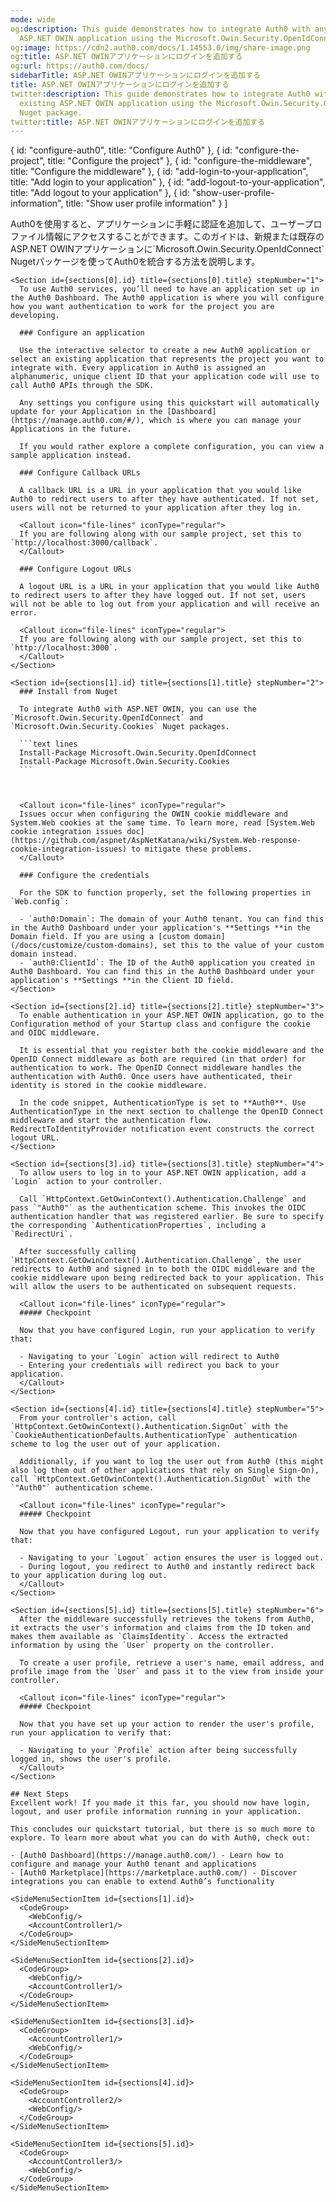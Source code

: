 ```yaml
---
mode: wide
og:description: This guide demonstrates how to integrate Auth0 with any new or existing
  ASP.NET OWIN application using the Microsoft.Owin.Security.OpenIdConnect Nuget package.
og:image: https://cdn2.auth0.com/docs/1.14553.0/img/share-image.png
og:title: ASP.NET OWINアプリケーションにログインを追加する
og:url: https://auth0.com/docs/
sidebarTitle: ASP.NET OWINアプリケーションにログインを追加する
title: ASP.NET OWINアプリケーションにログインを追加する
twitter:description: This guide demonstrates how to integrate Auth0 with any new or
  existing ASP.NET OWIN application using the Microsoft.Owin.Security.OpenIdConnect
  Nuget package.
twitter:title: ASP.NET OWINアプリケーションにログインを追加する
---
```



  { id: "configure-auth0", title: "Configure Auth0" },
  { id: "configure-the-project", title: "Configure the project" },
  { id: "configure-the-middleware", title: "Configure the middleware" },
  { id: "add-login-to-your-application", title: "Add login to your application" },
  { id: "add-logout-to-your-application", title: "Add logout to your application" },
  { id: "show-user-profile-information", title: "Show user profile information" }
]

<Recipe>
  <Content>
    Auth0を使用すると、アプリケーションに手軽に認証を追加して、ユーザープロファイル情報にアクセスすることができます。このガイドは、新規または既存のASP.NET OWINアプリケーションに`Microsoft.Owin.Security.OpenIdConnect` Nugetパッケージを使ってAuth0を統合する方法を説明します。

    <Section id={sections[0].id} title={sections[0].title} stepNumber="1">
      To use Auth0 services, you’ll need to have an application set up in the Auth0 Dashboard. The Auth0 application is where you will configure how you want authentication to work for the project you are developing.

      ### Configure an application

      Use the interactive selector to create a new Auth0 application or select an existing application that represents the project you want to integrate with. Every application in Auth0 is assigned an alphanumeric, unique client ID that your application code will use to call Auth0 APIs through the SDK.

      Any settings you configure using this quickstart will automatically update for your Application in the [Dashboard](https://manage.auth0.com/#/), which is where you can manage your Applications in the future.

      If you would rather explore a complete configuration, you can view a sample application instead.

      ### Configure Callback URLs

      A callback URL is a URL in your application that you would like Auth0 to redirect users to after they have authenticated. If not set, users will not be returned to your application after they log in.

      <Callout icon="file-lines" iconType="regular">
      If you are following along with our sample project, set this to `http://localhost:3000/callback`.
      </Callout>

      ### Configure Logout URLs

      A logout URL is a URL in your application that you would like Auth0 to redirect users to after they have logged out. If not set, users will not be able to log out from your application and will receive an error.

      <Callout icon="file-lines" iconType="regular">
      If you are following along with our sample project, set this to `http://localhost:3000`.
      </Callout>
    </Section>

    <Section id={sections[1].id} title={sections[1].title} stepNumber="2">
      ### Install from Nuget

      To integrate Auth0 with ASP.NET OWIN, you can use the `Microsoft.Owin.Security.OpenIdConnect` and `Microsoft.Owin.Security.Cookies` Nuget packages.

      ```text lines
      Install-Package Microsoft.Owin.Security.OpenIdConnect
      Install-Package Microsoft.Owin.Security.Cookies
      ```

      

      <Callout icon="file-lines" iconType="regular">
      Issues occur when configuring the OWIN cookie middleware and System.Web cookies at the same time. To learn more, read [System.Web cookie integration issues doc](https://github.com/aspnet/AspNetKatana/wiki/System.Web-response-cookie-integration-issues) to mitigate these problems.
      </Callout>

      ### Configure the credentials

      For the SDK to function properly, set the following properties in `Web.config`:

      - `auth0:Domain`: The domain of your Auth0 tenant. You can find this in the Auth0 Dashboard under your application's **Settings **in the Domain field. If you are using a [custom domain](/docs/customize/custom-domains), set this to the value of your custom domain instead.
      - `auth0:ClientId`: The ID of the Auth0 application you created in Auth0 Dashboard. You can find this in the Auth0 Dashboard under your application's **Settings **in the Client ID field.
    </Section>

    <Section id={sections[2].id} title={sections[2].title} stepNumber="3">
      To enable authentication in your ASP.NET OWIN application, go to the Configuration method of your Startup class and configure the cookie and OIDC middleware.

      It is essential that you register both the cookie middleware and the OpenID Connect middleware as both are required (in that order) for authentication to work. The OpenID Connect middleware handles the authentication with Auth0. Once users have authenticated, their identity is stored in the cookie middleware.

      In the code snippet, AuthenticationType is set to **Auth0**. Use AuthenticationType in the next section to challenge the OpenID Connect middleware and start the authentication flow. RedirectToIdentityProvider notification event constructs the correct logout URL.
    </Section>

    <Section id={sections[3].id} title={sections[3].title} stepNumber="4">
      To allow users to log in to your ASP.NET OWIN application, add a `Login` action to your controller.

      Call `HttpContext.GetOwinContext().Authentication.Challenge` and pass `"Auth0"` as the authentication scheme. This invokes the OIDC authentication handler that was registered earlier. Be sure to specify the corresponding `AuthenticationProperties`, including a `RedirectUri`.

      After successfully calling `HttpContext.GetOwinContext().Authentication.Challenge`, the user redirects to Auth0 and signed in to both the OIDC middleware and the cookie middleware upon being redirected back to your application. This will allow the users to be authenticated on subsequent requests.

      <Callout icon="file-lines" iconType="regular">
      ##### Checkpoint

      Now that you have configured Login, run your application to verify that:

      - Navigating to your `Login` action will redirect to Auth0
      - Entering your credentials will redirect you back to your application.
      </Callout>
    </Section>

    <Section id={sections[4].id} title={sections[4].title} stepNumber="5">
      From your controller's action, call `HttpContext.GetOwinContext().Authentication.SignOut` with the `CookieAuthenticationDefaults.AuthenticationType` authentication scheme to log the user out of your application.

      Additionally, if you want to log the user out from Auth0 (this might also log them out of other applications that rely on Single Sign-On), call `HttpContext.GetOwinContext().Authentication.SignOut` with the `"Auth0"` authentication scheme.

      <Callout icon="file-lines" iconType="regular">
      ##### Checkpoint

      Now that you have configured Logout, run your application to verify that:

      - Navigating to your `Logout` action ensures the user is logged out.
      - During logout, you redirect to Auth0 and instantly redirect back to your application during log out.
      </Callout>
    </Section>

    <Section id={sections[5].id} title={sections[5].title} stepNumber="6">
      After the middleware successfully retrieves the tokens from Auth0, it extracts the user's information and claims from the ID token and makes them available as `ClaimsIdentity`. Access the extracted information by using the `User` property on the controller.

      To create a user profile, retrieve a user's name, email address, and profile image from the `User` and pass it to the view from inside your controller.

      <Callout icon="file-lines" iconType="regular">
      ##### Checkpoint

      Now that you have set up your action to render the user's profile, run your application to verify that:

      - Navigating to your `Profile` action after being successfully logged in, shows the user's profile.
      </Callout>
    </Section>

    ## Next Steps
    Excellent work! If you made it this far, you should now have login, logout, and user profile information running in your application.

    This concludes our quickstart tutorial, but there is so much more to explore. To learn more about what you can do with Auth0, check out:

    - [Auth0 Dashboard](https://manage.auth0.com/) - Learn how to configure and manage your Auth0 tenant and applications
    - [Auth0 Marketplace](https://marketplace.auth0.com/) - Discover integrations you can enable to extend Auth0’s functionality
  </Content>

  <SideMenu sections={sections}>
    <SideMenuSectionItem id={sections[0].id}>
      <SignUpForm />
    </SideMenuSectionItem>

    <SideMenuSectionItem id={sections[1].id}>
      <CodeGroup>
        <WebConfig/>
        <AccountController1/>
      </CodeGroup>
    </SideMenuSectionItem>

    <SideMenuSectionItem id={sections[2].id}>
      <CodeGroup>
        <WebConfig/>
        <AccountController1/>
      </CodeGroup>
    </SideMenuSectionItem>

    <SideMenuSectionItem id={sections[3].id}>
      <CodeGroup>
        <AccountController1/>
        <WebConfig/>
      </CodeGroup>
    </SideMenuSectionItem>

    <SideMenuSectionItem id={sections[4].id}>
      <CodeGroup>
        <AccountController2/>
        <WebConfig/>
      </CodeGroup>
    </SideMenuSectionItem>

    <SideMenuSectionItem id={sections[5].id}>
      <CodeGroup>
        <AccountController3/>
        <WebConfig/>
      </CodeGroup>
    </SideMenuSectionItem>

  </SideMenu>
</Recipe>